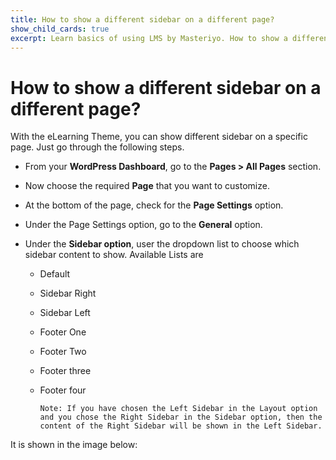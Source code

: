 ---
title: How to show a different sidebar on a different page?
show_child_cards: true
excerpt: Learn basics of using LMS by Masteriyo. How to show a different sidebar on a different page
---

# How to show a different sidebar on a different page?

With the eLearning Theme, you can show different sidebar on a specific page. Just go through the following steps.

- From your **WordPress Dashboard**, go to the **Pages > All Pages** section.

- Now choose the required **Page** that you want to customize.

- At the bottom of the page, check for the **Page Settings** option.

- Under the Page Settings option, go to the **General** option.

- Under the **Sidebar option**, user the dropdown list to choose which sidebar content to show.
  Available Lists are
  - Default
  - Sidebar Right
  - Sidebar Left
  - Footer One
  - Footer Two
  - Footer three
  - Footer four

    
    
        Note: If you have chosen the Left Sidebar in the Layout option and you chose the Right Sidebar in the Sidebar option, then the content of the Right Sidebar will be shown in the Left Sidebar.

It is shown in the image below:



